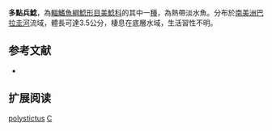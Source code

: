 {{Speciesbox
| name = 多點兵鯰
| image =  
| image_width = 250px
| image_caption = 
| status = NE
| status_system = IUCN3.1
| genus = Corydoras
| species = polystictus
| authority = {{le|查爾斯·塔特·里根|Charles Tate Regan|Regan}}, 1912
| synonyms = *''Corydoras virescens'',Miranda Ribeiro, 1912
}}

'''多點兵鯰'''，為[[輻鰭魚綱|輻鰭魚綱]][[鯰形目|鯰形目]][[美鯰科|美鯰科]]的其中一[[種|種]]，為熱帶淡水魚。分布於[[南美洲|南美洲]][[巴拉圭河|巴拉圭河]]流域，體長可達3.5公分，棲息在底層水域，生活習性不明。

==参考文献==
*{{FishBase_species|genus=Corydoras|species=polystictus|year=2014|month=11}}

== 扩展阅读 ==
{{refbegin}}
{{wikispecies-inline|Corydoras polystictus|多點兵鯰}}
{{refend}}
{{Taxonbar|from=Q3764173}}

[[Category:兵鯰屬|polystictus]]
[[Category:1912年描述的魚類|C]]